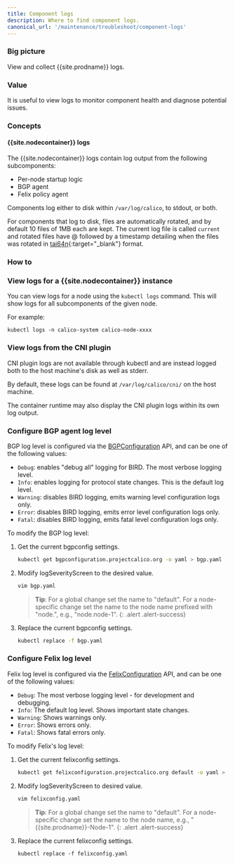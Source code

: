 ```yaml
---
title: Component logs
description: Where to find component logs.
canonical_url: '/maintenance/troubleshoot/component-logs'
---
```


### Big picture

View and collect {{site.prodname}} logs.

### Value

It is useful to view logs to monitor component health and diagnose potential issues.

### Concepts

#### {{site.nodecontainer}} logs

The {{site.nodecontainer}} logs contain log output from the following subcomponents:

- Per-node startup logic
- BGP agent
- Felix policy agent

Components log either to disk within `/var/log/calico`, to stdout, or both.

For components that log to disk, files are automatically rotated, and by default 10 files of 1MB each are kept. The current log file is called `current` and rotated files have @ followed by a timestamp detailing when the files was rotated in [tai64n](http://cr.yp.to/libtai/tai64.html#tai64n){:target="_blank"} format.

### How to

### View logs for a {{site.nodecontainer}} instance

You can view logs for a node using the `kubectl logs` command. This will show logs for all subcomponents of the given node.

For example:

```
kubectl logs -n calico-system calico-node-xxxx
```

### View logs from the CNI plugin

CNI plugin logs are not available through kubectl and are instead logged both to the host machine's disk as well as stderr.

By default, these logs can be found at `/var/log/calico/cni/` on the host machine.

The container runtime may also display the CNI plugin logs within its own log output.

### Configure BGP agent log level

BGP log level is configured via the [BGPConfiguration]({{site.baseurl}}/reference/resources/bgpconfig) API, and can be one of the following values:

- `Debug`: enables "debug all" logging for BIRD. The most verbose logging level.
- `Info`: enables logging for protocol state changes. This is the default log level.
- `Warning`: disables BIRD logging, emits warning level configuration logs only.
- `Error`: disables BIRD logging, emits error level configuration logs only.
- `Fatal`: disables BIRD logging, emits fatal level configuration logs only.

To modify the BGP log level:

1. Get the current bgpconfig settings.

   ```bash
   kubectl get bgpconfiguration.projectcalico.org -o yaml > bgp.yaml
   ```

1. Modify logSeverityScreen to the desired value.

   ```bash
   vim bgp.yaml
   ```

   > **Tip**: For a global change set the name to "default".
   > For a node-specific change set the name to the node name prefixed with "node.", e.g., "node.node-1".
   {: .alert .alert-success}

1. Replace the current bgpconfig settings.

   ```bash
   kubectl replace -f bgp.yaml
   ```

### Configure Felix log level

Felix log level is configured via the [FelixConfiguration]({{site.baseurl}}/reference/resources/felixconfig) API, and can be one of the following values:

- `Debug`: The most verbose logging level - for development and debugging.
- `Info`: The default log level. Shows important state changes.
- `Warning`: Shows warnings only.
- `Error`: Shows errors only.
- `Fatal`: Shows fatal errors only.

To modify Felix's log level:

1. Get the current felixconfig settings.

   ```bash
   kubectl get felixconfiguration.projectcalico.org default -o yaml > felix.yaml
   ```

1. Modify logSeverityScreen to desired value.

   ```bash
   vim felixconfig.yaml
   ```

   > **Tip**: For a global change set the name to "default".
   > For a node-specific change set the name to the node name, e.g., "{{site.prodname}}-Node-1".
   {: .alert .alert-success}

1. Replace the current felixconfig settings.

   ```
   kubectl replace -f felixconfig.yaml
   ```
